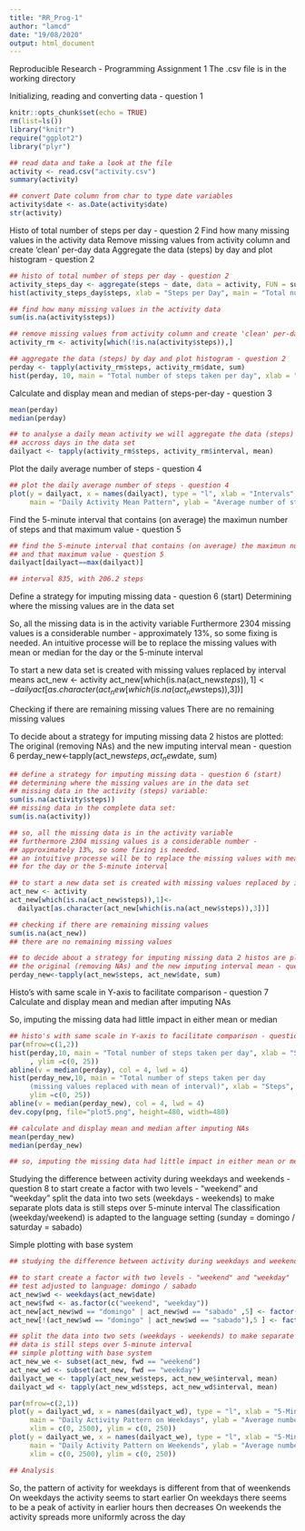 ---
title: "RR_Prog-1"
author: "lamcd"
date: "19/08/2020"
output: html_document
---
Reproducible Research - Programming Assignment 1
The .csv file is in the working directory

Initializing, reading and converting data - question 1

```{r}

knitr::opts_chunk$set(echo = TRUE)
rm(list=ls())
library("knitr")
require("ggplot2")
library("plyr")

## read data and take a look at the file
activity <- read.csv("activity.csv")
summary(activity)

## convert Date column from char to type date variables
activity$date <- as.Date(activity$date)
str(activity)

```

Histo of total number of steps per day - question 2
Find how many missing values in the activity data
Remove missing values from activity column and create 'clean' per-day data
Aggregate the data (steps) by day and plot histogram - question 2

```{r}

## histo of total number of steps per day - question 2
activity_steps_day <- aggregate(steps ~ date, data = activity, FUN = sum, na.rm = TRUE)
hist(activity_steps_day$steps, xlab = "Steps per Day", main = "Total number of steps taken per day", col = "green")

## find how many missing values in the activity data
sum(is.na(activity$steps))

## remove missing values from activity column and create 'clean' per-day data
activity_rm <- activity[which(!is.na(activity$steps)),]

## aggregate the data (steps) by day and plot histogram - question 2
perday <- tapply(activity_rm$steps, activity_rm$date, sum)
hist(perday, 10, main = "Total number of steps taken per day", xlab = "steps per day", col = "green")

```

Calculate and display mean and median of steps-per-day - question 3 

```{r}

mean(perday)
median(perday)

## to analyse a daily mean activity we will aggregate the data (steps) by interval
## accross days in the data set
dailyact <- tapply(activity_rm$steps, activity_rm$interval, mean)

```

Plot the daily average number of steps - question 4

```{r}

## plot the daily average number of steps - question 4
plot(y = dailyact, x = names(dailyact), type = "l", xlab = "Intervals", 
     main = "Daily Activity Mean Pattern", ylab = "Average number of steps")

```

Find the 5-minute interval that contains (on average) the maximun number of steps
and that maximum value - question 5

```{r}

## find the 5-minute interval that contains (on average) the maximun number of steps
## and that maximum value - question 5
dailyact[dailyact==max(dailyact)]

## interval 835, with 206.2 steps

```
Define a strategy for imputing missing data - question 6 (start)
Determining where the missing values are in the data set

So, all the missing data is in the activity variable
Furthermore 2304 missing values is a considerable number - 
approximately 13%, so some fixing is needed.
An intuitive processe will be to replace the missing values with mean or median
for the day or the 5-minute interval

To start a new data set is created with missing values replaced by interval means
act_new <- activity
act_new[which(is.na(act_new$steps)),1]<-
  dailyact[as.character(act_new[which(is.na(act_new$steps)),3])]

Checking if there are remaining missing values
There are no remaining missing values

To decide about a strategy for imputing missing data 2 histos are plotted:
The original (removing NAs) and the new imputing interval mean - question 6
perday_new<-tapply(act_new$steps, act_new$date, sum)

```{r}

## define a strategy for imputing missing data - question 6 (start)
## determining where the missing values are in the data set
## missing data in the activity (steps) variable:
sum(is.na(activity$steps))
## missing data in the complete data set:
sum(is.na(activity))

## so, all the missing data is in the activity variable
## furthermore 2304 missing values is a considerable number - 
## approximately 13%, so some fixing is needed.
## an intuitive processe will be to replace the missing values with mean or median
## for the day or the 5-minute interval

## to start a new data set is created with missing values replaced by interval means
act_new <- activity
act_new[which(is.na(act_new$steps)),1]<-
  dailyact[as.character(act_new[which(is.na(act_new$steps)),3])]

## checking if there are remaining missing values
sum(is.na(act_new))
## there are no remaining missing values

## to decide about a strategy for imputing missing data 2 histos are plotted:
## the original (removing NAs) and the new imputing interval mean - question 6
perday_new<-tapply(act_new$steps, act_new$date, sum)

```
Histo's with same scale in Y-axis to facilitate comparison - question 7
Calculate and display mean and median after imputing NAs

So, imputing the missing data had little impact in either mean or median

```{r}

## histo's with same scale in Y-axis to facilitate comparison - question 7
par(mfrow=c(1,2))
hist(perday,10, main = "Total number of steps taken per day", xlab = "Steps"
     , ylim =c(0, 25))
abline(v = median(perday), col = 4, lwd = 4)
hist(perday_new,10, main = "Total number of steps taken per day  
     (missing values replaced with mean of interval)", xlab = "Steps",
     ylim =c(0, 25))
abline(v = median(perday_new), col = 4, lwd = 4)
dev.copy(png, file="plot5.png", height=480, width=480)

## calculate and display mean and median after imputing NAs
mean(perday_new)
median(perday_new)

## so, imputing the missing data had little impact in either mean or median

```

Studying the difference between activity during weekdays and weekends - question 8
to start create a factor with two levels - "weekend" and "weekday"
split the data into two sets (weekdays - weekends) to make separate plots
data is still steps over 5-minute interval
The classification (weekday/weekend) is adapted to the language setting 
(sunday = domingo / saturday = sabado)

Simple plotting with base system

```{r}

## studying the difference between activity during weekdays and weekends - question 8

## to start create a factor with two levels - "weekend" and "weekday"
## test adjusted to language: domingo / sabado
act_new$wd <- weekdays(act_new$date)
act_new$fwd <- as.factor(c("weekend", "weekday"))
act_new[act_new$wd == "domingo" | act_new$wd == "sabado" ,5] <- factor("weekend")
act_new[!(act_new$wd == "domingo" | act_new$wd == "sabado"),5 ] <- factor("weekday")

## split the data into two sets (weekdays - weekends) to make separate plots
## data is still steps over 5-minute interval
## simple plotting with base system
act_new_we <- subset(act_new, fwd == "weekend") 
act_new_wd <- subset(act_new, fwd == "weekday") 
dailyact_we <- tapply(act_new_we$steps, act_new_we$interval, mean)
dailyact_wd <- tapply(act_new_wd$steps, act_new_wd$interval, mean)

par(mfrow=c(2,1))
plot(y = dailyact_wd, x = names(dailyact_wd), type = "l", xlab = "5-Minute Interval", 
     main = "Daily Activity Pattern on Weekdays", ylab = "Average number of steps", 
     xlim = c(0, 2500), ylim = c(0, 250))
plot(y = dailyact_we, x = names(dailyact_we), type = "l", xlab = "5-Minute Interval", 
     main = "Daily Activity Pattern on Weekends", ylab = "Average number of steps", 
     xlim = c(0, 2500), ylim = c(0, 250))

## Analysis

```


So, the pattern of activity for weekdays is different from that of weenkends
On weekdays the activity seems to start earlier
On weekdays there seems to be a peak of activity in earlier hours then decreases
On weekends the activity spreads more uniformly across the day



